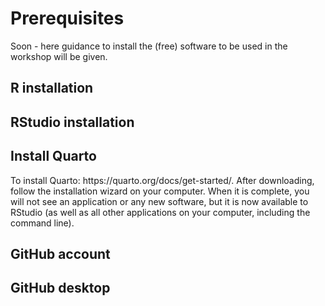 # Prerequisites

Soon - here guidance to install the (free) software to be used in the workshop will be given.

## R installation

## RStudio installation

## Install Quarto

To install Quarto: https://quarto.org/docs/get-started/. After downloading, follow the installation wizard on your computer. When it is complete, you will not see an application or any new software, but it is now available to RStudio (as well as all other applications on your computer, including the command line).

## GitHub account

## GitHub desktop